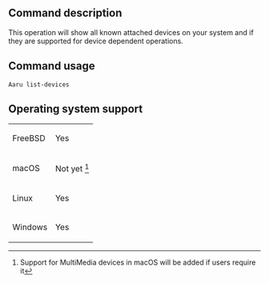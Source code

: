 ==Command description==
This operation will show all known attached devices on your system and if they are supported for device dependent operations.

==Command usage==
<code>Aaru list-devices</code> 

==Operating system support==
{|
| FreeBSD
| Yes
|-
| macOS
| Not yet <ref name="macOS users">Support for MultiMedia devices in macOS will be added if users require it</ref>
|-
| Linux
| Yes
|-
| Windows
| Yes
|}

<references/>